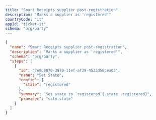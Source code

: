 ```yaml
---
title: "Smart Receipts supplier post-registration"
description: "Marks a supplier as 'registered'"
countryCode: "it"
appId: "ticket-it"
schema: "org/party"
---
```


```json  Example Smart Receipts post-registration workflow with states expandable
{
  "name": "Smart Receipts supplier post-registration",
  "description": "Marks a supplier as 'registered'",
  "schema": "org/party",
  "steps": [
    {
      "id": "7e8d8070-3870-11ef-af29-4533d56cea03",
      "name": "Set State",
      "config": {
        "state": "registered"
      },
      "summary": "Set state to `registered`{.state .registered}",
      "provider": "silo.state"
    }
  ]
}

```